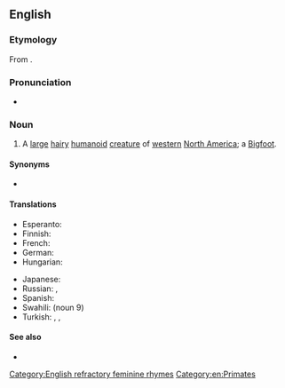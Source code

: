 ==English==
{{wikipedia}}

===Etymology===
From {{etyl|hur|en}} {{m|hur|sásq’ets}}.

===Pronunciation===
* {{IPA|en|/ˈsæskwɒtʃ/|/ˈsæskwætʃ/}}

===Noun===
{{en-noun}}

# {{lb|en|cryptozoology}} A [[large]] [[hairy]] [[humanoid]] [[creature]] of [[western]] [[North America]]; a [[Bigfoot]].

====Synonyms====
* {{l|en|Bigfoot}}

====Translations====
{{trans-top|a hairy humanoid creature}}
* Esperanto: {{t|eo|saskvaĉo}}
* Finnish: {{t+|fi|isojalka}}
* French: {{t|fr|Sasquatch|m}}
* German: {{t+|de|Sasquatch|m}}
* Hungarian: {{t|hu|Szaszkvács|m}}
{{trans-mid}}
* Japanese: {{t|ja|サスカッチ|tr=Sasukatchi}}
* Russian: {{t|ru|саскво́ч|m}}, {{t+|ru|бигфу́т|m}}
* Spanish: {{t|es|Sascuache|m}}
* Swahili: {{t|sw|Saskwachi}} (noun 9)
* Turkish: {{t|tr|kocaayak}}, {{t+|tr|yeti}}, {{t+|tr|karakoncolos}}
{{trans-bottom}}

====See also====
* {{l|en|menk}}

[[Category:English refractory feminine rhymes]]
[[Category:en:Primates]]